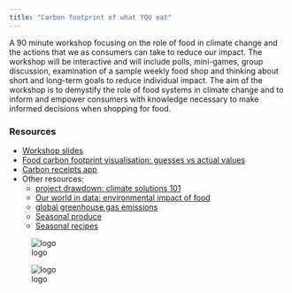 ```yaml
---
title: "Carbon footprint of what YOU eat"
---
```

<link rel="stylesheet" href="style.css">
<div id="top">

<div id="desc">
A 90 minute workshop focusing on the role of food in climate change and the actions that we as consumers can take to reduce our impact. The workshop will be interactive and will include polls, mini-games, group discussion, examination of a sample weekly food shop and thinking about short and long-term goals to reduce individual impact. The aim of the workshop is to demystify the role of food systems in climate change and to inform and empower consumers with knowledge necessary to make informed decisions when shopping for food.
</div>

<div id="list">
### Resources
- <a class="link-foss" href="https://presenter.ahaslides.com/share/carbon-footprint-of-what-you-eat-1633969225439-5llkplf051"> Workshop slides </a>
- <a class="link-foss" href="images/CF_quiz.html"> Food carbon footprint visualisation: guesses vs actual values </a>
- <a class="link-foss" href="https://carbon-recpt.herokuapp.com/"> Carbon receipts app </a>
- <div class="link-foss"> Other resources:</div>
    - <a class="link-foss" href="https://www.drawdown.org/climate-solutions-101/">
      project drawdown: climate solutions 101 </a>
    - <a class="link-foss" href="https://ourworldindata.org/environmental-impacts-of-food">
      Our world in data: environmental impact of food </a>
    - <a class="link-foss" href = "https://www.epa.gov/ghgemissions/global-greenhouse-gas-emissions-data">
    global greenhouse gas emissions </a>
    - <a class="link-foss" href=" https://www.bbcgoodfood.com/seasonal-calendar">Seasonal produce </a>
    - <a class="link-foss" href="https://www.bbcgoodfood.com/recipes/collection/autumn-recipes"> Seasonal recipes </a>

</div>
</div>
  
  
<div class="logos_bottom">
<div class="logo"> ![logo](images/FOSS_title.png) </div>
<div class="logo"> ![logo](images/ESRC_FOSS.jpg) </div>

</div>


